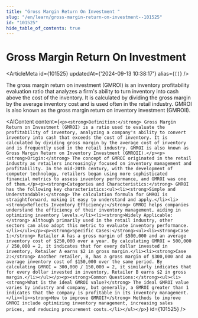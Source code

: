 ```yaml
---
title: "Gross Margin Return On Investment "
slug: "/en/learn/gross-margin-return-on-investment--101525"
id: "101525"
hide_table_of_contents: true
---
```



# Gross Margin Return On Investment 

<ArticleMeta id={101525} updatedAt={'2024-09-13 10:38:17'} alias={`[]`} />
<div className='border-solid border-b border-t-0 my-4 border-[var(--ifm-color-gray-300)]' />

The gross margin return on investment (GMROI) is an inventory profitability evaluation ratio that analyzes a firm's ability to turn inventory into cash above the cost of the inventory. It is calculated by dividing the gross margin by the average inventory cost and is used often in the retail industry. GMROI is also known as the gross margin return on inventory investment (GMROII).

<AIContent content={`<p><strong>Definition:</strong> Gross Margin Return on Investment (GMROI) is a ratio used to evaluate the profitability of inventory, analyzing a company's ability to convert inventory into cash that exceeds the cost of inventory. It is calculated by dividing gross margin by the average cost of inventory and is frequently used in the retail industry. GMROI is also known as Gross Margin Return on Inventory Investment (GMROII).</p><p><strong>Origin:</strong> The concept of GMROI originated in the retail industry as retailers increasingly focused on inventory management and profitability. In the mid-20th century, with the development of computer technology, retailers began using more sophisticated financial metrics to assess inventory performance, and GMROI was one of them.</p><p><strong>Categories and Characteristics:</strong> GMROI has the following key characteristics:<ul><li><strong>Simple and Understandable:</strong> The calculation formula for GMROI is straightforward, making it easy to understand and apply.</li><li><strong>Reflects Inventory Efficiency:</strong> GMROI helps companies understand the efficiency of their inventory management, aiding in optimizing inventory levels.</li><li><strong>Widely Applicable:</strong> Although primarily used in the retail industry, other sectors can also adopt this metric to evaluate inventory performance.</li></ul></p><p><strong>Specific Cases:</strong><ul><li><strong>Case 1:</strong> Retailer A has a gross margin of $500,000 and an average inventory cost of $250,000 over a year. By calculating GMROI = 500,000 / 250,000 = 2, it indicates that for every dollar invested in inventory, Retailer A earns $2 in gross margin.</li><li><strong>Case 2:</strong> Another retailer, B, has a gross margin of $300,000 and an average inventory cost of $150,000 over the same period. By calculating GMROI = 300,000 / 150,000 = 2, it similarly indicates that for every dollar invested in inventory, Retailer B earns $2 in gross margin.</li></ul></p><p><strong>Common Questions:</strong><ul><li><strong>What is the ideal GMROI value?</strong> The ideal GMROI value varies by industry and company, but generally, a GMROI greater than 1 indicates that the company is profitable in its inventory management.</li><li><strong>How to improve GMROI?</strong> Methods to improve GMROI include optimizing inventory management, increasing sales prices, and reducing procurement costs.</li></ul></p>`} id={101525} />
